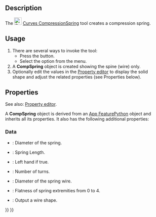 <languages/>
<translate>

<!--T:1-->
{{Docnav
|[[Curves_SegmentSurface|SegmentSurface]]
|[[Curves_ReflectLines|ReflectLines]]
|[[Curves_Workbench|Curves]]
|IconL=Curves_SegmentSurface.svg
|IconR=Curves_ReflectLines.svg
|IconC=Curves_workbench_icon.svg
}}

<!--T:2-->
{{GuiCommand
|Name=Curves CompressionSpring
|MenuLocation=Surfaces → Compression Spring
|Workbenches=[[Curves_Workbench|Curves]]
}}

==Description== <!--T:3-->

<!--T:4-->
The [[Image:Curves_CompressionSpring.svg|24px]] [[Curves_CompressionSpring|Curves CompressionSpring]] tool creates a compression spring.

==Usage== <!--T:5-->

<!--T:6-->
# There are several ways to invoke the tool:
#* Press the {{Button|[[Image:Curves_CompressionSpring.svg|16px]] [[Curves_CompressionSpring|Compression Spring]]}} button.
#* Select the {{MenuCommand|Surfaces → [[Image:Curves_CompressionSpring.svg|16px]] Compression Spring}} option from the menu.
# A '''CompSpring''' object is created showing the spine (wire) only.
# Optionally edit the values in the [[Property_editor|Property editor]] to display the solid shape and adjust the related properties (see Properties below).

==Properties== <!--T:9-->

See also: [[Property_editor|Property editor]].

A '''CompSpring''' object is derived from an [[App_FeaturePython|App FeaturePython]] object and inherits all its properties. It also has the following additional properties:

===Data===

{{TitleProperty|Comp Spring}}

* {{PropertyData|Diameter|Float}}: Diameter of the spring.
* {{PropertyData|Length|Float}}: Spring Length.
* {{PropertyData|Reverse Helix|Bool}}: Left hand if true.
* {{PropertyData|Turns|Integer}}: Number of turns.
* {{PropertyData|Wire Diameter|Float}}: Diameter of the spring wire.

{{TitleProperty|Setting}}

* {{PropertyData|Flatness|Integer}}: Flatness of spring extremities from 0 to 4.
* {{PropertyData|Wire Output|Bool}}: Output a wire shape.


<!--T:11-->
{{Docnav
|[[Curves_SegmentSurface|SegmentSurface]]
|[[Curves_ReflectLines|ReflectLines]]
|[[Curves_Workbench|Curves]]
|IconL=Curves_SegmentSurface.svg
|IconR=Curves_ReflectLines.svg
|IconC=Curves_workbench_icon.svg
}}

</translate>
{{Curves Tools navi{{#translation:}}}}
{{Userdocnavi{{#translation:}}}}